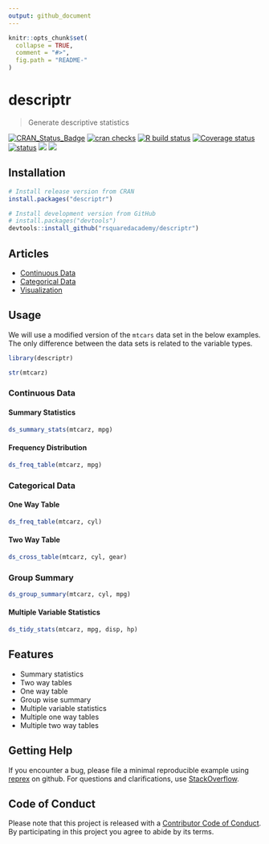 ```yaml
---
output: github_document
---
```


<!-- README.md is generated from README.Rmd. Please edit that file -->

```r
knitr::opts_chunk$set(
  collapse = TRUE,
  comment = "#>",
  fig.path = "README-"
)
```

# descriptr 

> Generate descriptive statistics

<!-- badges: start -->
[![CRAN_Status_Badge](https://www.r-pkg.org/badges/version/descriptr)](https://cran.r-project.org/package=descriptr) [![cran checks](https://cranchecks.info/badges/summary/descriptr)](https://cran.r-project.org/web/checks/check_results_descriptr.html)
[![R build status](https://github.com/rsquaredacademy/descriptr/workflows/R-CMD-check/badge.svg)](https://github.com/rsquaredacademy/descriptr/actions)
[![Coverage status](https://codecov.io/gh/rsquaredacademy/descriptr/branch/master/graph/badge.svg)](https://codecov.io/github/rsquaredacademy/descriptr?branch=master)
[![status](https://tinyverse.netlify.com/badge/descriptr)](https://CRAN.R-project.org/package=descriptr)
![](https://img.shields.io/badge/lifecycle-maturing-blue.svg)
[![](https://cranlogs.r-pkg.org/badges/grand-total/descriptr)](https://cran.r-project.org/package=descriptr)  
<!-- badges: end -->


## Installation

```r
# Install release version from CRAN
install.packages("descriptr")

# Install development version from GitHub
# install.packages("devtools")
devtools::install_github("rsquaredacademy/descriptr")
```

## Articles

- [Continuous Data](https://descriptr.rsquaredacademy.com/articles/continuous-data.html)
- [Categorical Data](https://descriptr.rsquaredacademy.com/articles/categorical-data.html)
- [Visualization](https://descriptr.rsquaredacademy.com/articles/visualization.html)

## Usage

We will use a modified version of the `mtcars` data set in the below examples. 
The only difference between the data sets is related to the variable types.

```r
library(descriptr)
```

```r
str(mtcarz)
```

### Continuous Data

#### Summary Statistics

```r
ds_summary_stats(mtcarz, mpg)
```

#### Frequency Distribution

```r
ds_freq_table(mtcarz, mpg)
```

### Categorical Data

#### One Way Table

```r
ds_freq_table(mtcarz, cyl)
```

#### Two Way Table

```r
ds_cross_table(mtcarz, cyl, gear)
```

### Group Summary

```r
ds_group_summary(mtcarz, cyl, mpg)
```

#### Multiple Variable Statistics

```r
ds_tidy_stats(mtcarz, mpg, disp, hp)
```

## Features

- Summary statistics
- Two way tables
- One way table
- Group wise summary
- Multiple variable statistics
- Multiple one way tables
- Multiple two way tables

## Getting Help

If you encounter a bug, please file a minimal reproducible example using 
[reprex](https://reprex.tidyverse.org/index.html) on github. For questions and 
clarifications, use [StackOverflow](https://stackoverflow.com/).

## Code of Conduct

Please note that this project is released with a [Contributor Code of Conduct](CONDUCT.md). By participating in this project you agree to abide by its terms.

